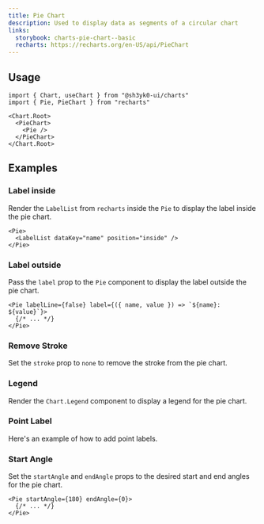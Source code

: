 ```yaml
---
title: Pie Chart
description: Used to display data as segments of a circular chart
links:
  storybook: charts-pie-chart--basic
  recharts: https://recharts.org/en-US/api/PieChart
---
```


<ExampleTabs name="charts/pie-chart-basic" />

## Usage

```tsx
import { Chart, useChart } from "@sh3yk0-ui/charts"
import { Pie, PieChart } from "recharts"
```

```tsx
<Chart.Root>
  <PieChart>
    <Pie />
  </PieChart>
</Chart.Root>
```

## Examples

### Label inside

Render the `LabelList` from `recharts` inside the `Pie` to display the label
inside the pie chart.

```tsx
<Pie>
  <LabelList dataKey="name" position="inside" />
</Pie>
```

<ExampleTabs name="charts/pie-chart-with-label-inside" />

### Label outside

Pass the `label` prop to the `Pie` component to display the label outside the
pie chart.

```tsx
<Pie labelLine={false} label={({ name, value }) => `${name}: ${value}`}>
  {/* ... */}
</Pie>
```

<ExampleTabs name="charts/pie-chart-with-label-outside" />

### Remove Stroke

Set the `stroke` prop to `none` to remove the stroke from the pie chart.

<ExampleTabs name="charts/pie-chart-no-stroke" />

### Legend

Render the `Chart.Legend` component to display a legend for the pie chart.

<ExampleTabs name="charts/pie-chart-with-legend" />

### Point Label

Here's an example of how to add point labels.

<ExampleTabs name="charts/pie-chart-with-point-label" />

### Start Angle

Set the `startAngle` and `endAngle` props to the desired start and end angles
for the pie chart.

```tsx
<Pie startAngle={180} endAngle={0}>
  {/* ... */}
</Pie>
```

<ExampleTabs name="charts/pie-chart-with-start-angle" />
